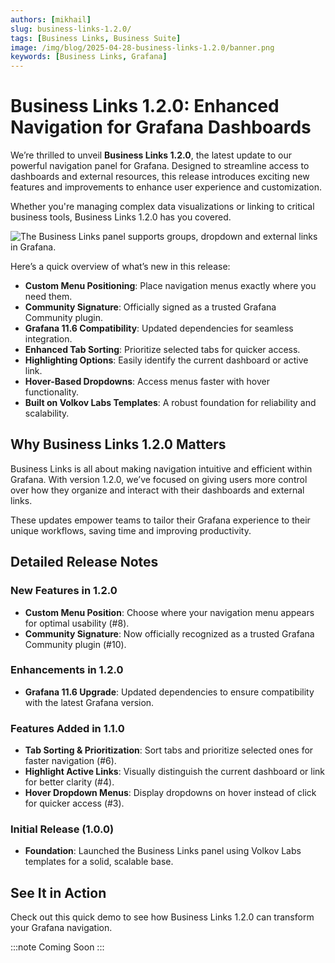 ```yaml
---
authors: [mikhail]
slug: business-links-1.2.0/
tags: [Business Links, Business Suite]
image: /img/blog/2025-04-28-business-links-1.2.0/banner.png
keywords: [Business Links, Grafana]
---
```



# Business Links 1.2.0: Enhanced Navigation for Grafana Dashboards

We’re thrilled to unveil **Business Links 1.2.0**, the latest update to our powerful navigation panel for Grafana. Designed to streamline access to dashboards and external resources, this release introduces exciting new features and improvements to enhance user experience and customization.

Whether you're managing complex data visualizations or linking to critical business tools, Business Links 1.2.0 has you covered.

<Image
  title="The Business Links panel supports groups, dropdown and external links in Grafana."
  src="/img/blog/2025-04-28-business-links-1.2.0/panel.png"
/>

Here’s a quick overview of what’s new in this release:

- **Custom Menu Positioning**: Place navigation menus exactly where you need them.
- **Community Signature**: Officially signed as a trusted Grafana Community plugin.
- **Grafana 11.6 Compatibility**: Updated dependencies for seamless integration.
- **Enhanced Tab Sorting**: Prioritize selected tabs for quicker access.
- **Highlighting Options**: Easily identify the current dashboard or active link.
- **Hover-Based Dropdowns**: Access menus faster with hover functionality.
- **Built on Volkov Labs Templates**: A robust foundation for reliability and scalability.

## Why Business Links 1.2.0 Matters

Business Links is all about making navigation intuitive and efficient within Grafana. With version 1.2.0, we’ve focused on giving users more control over how they organize and interact with their dashboards and external links.

These updates empower teams to tailor their Grafana experience to their unique workflows, saving time and improving productivity.

## Detailed Release Notes

### New Features in 1.2.0

- **Custom Menu Position**: Choose where your navigation menu appears for optimal usability (#8).
- **Community Signature**: Now officially recognized as a trusted Grafana Community plugin (#10).

### Enhancements in 1.2.0

- **Grafana 11.6 Upgrade**: Updated dependencies to ensure compatibility with the latest Grafana version.

### Features Added in 1.1.0

- **Tab Sorting & Prioritization**: Sort tabs and prioritize selected ones for faster navigation (#6).
- **Highlight Active Links**: Visually distinguish the current dashboard or link for better clarity (#4).
- **Hover Dropdown Menus**: Display dropdowns on hover instead of click for quicker access (#3).

### Initial Release (1.0.0)

- **Foundation**: Launched the Business Links panel using Volkov Labs templates for a solid, scalable base.

## See It in Action

Check out this quick demo to see how Business Links 1.2.0 can transform your Grafana navigation.

:::note Coming Soon
:::

<GettingStarted />

<Feedback />
